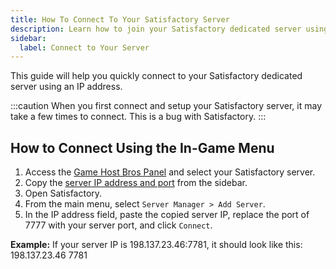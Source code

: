 ```yaml
---
title: How To Connect To Your Satisfactory Server
description: Learn how to join your Satisfactory dedicated server using the IP address.
sidebar:
  label: Connect to Your Server
---
```


This guide will help you quickly connect to your Satisfactory dedicated server using an IP address.

:::caution
When you first connect and setup your Satisfactory server, it may take a few times to connect. This is a bug with Satisfactory.
:::

## How to Connect Using the In-Game Menu

1. Access the [Game Host Bros Panel](https://panel.gamehostbros.com/) and select your Satisfactory server.
2. Copy the [server IP address and port](https://www.youtube.com/watch?v=Ap7DtDF-wYg) from the sidebar.
3. Open Satisfactory.
4. From the main menu, select `Server Manager > Add Server`.
5. In the IP address field, paste the copied server IP, replace the port of 7777 with your server port, and click `Connect`.

**Example:** If your server IP is 198.137.23.46:7781, it should look like this:
198.137.23.46
7781
